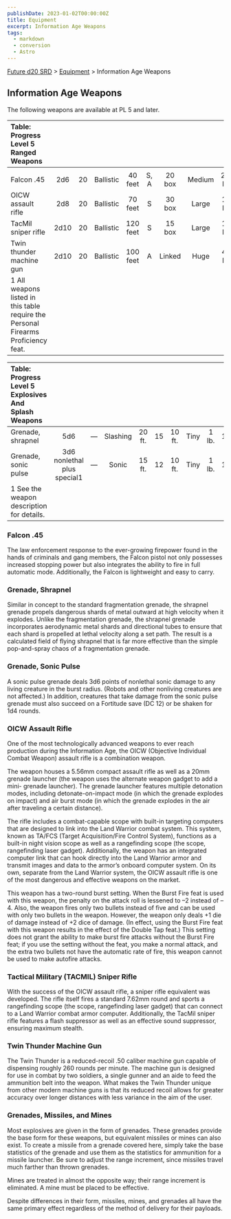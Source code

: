 ```yaml
---
publishDate: 2023-01-02T00:00:00Z
title: Equipment
excerpt: Information Age Weapons
tags:
  - markdown
  - conversion
  - Astro
---
```






[Future d20 SRD](/#futureD20) > [Equipment](future-d20-srd-equipment-index) > Information Age Weapons




## Information Age Weapons


The following weapons are available at PL 5 and later.


| Table: Progress Level 5 Ranged Weapons |  |  |  |  |  |  |  |  |  |  |
| :---------------------------------------- | :--: | :--: | :--: | :--: | :--: | :--: | :--: | :--: | :--: | --: |
|  |  |  |  |  |  |  |  |  |  |  |
| Falcon .45 | 2d6 | 20 | Ballistic | 40 feet | S, A | 20 box | Medium | 2.5 lb. | 18 | Lic (+1) |
| OICW assault rifle | 2d8 | 20 | Ballistic | 70 feet | S | 30 box | Large | 18 lb. | 26 | Mil (+3) |
| TacMil sniper rifle | 2d10 | 20 | Ballistic | 120 feet | S | 15 box | Large | 14 lb. | 21 | Res (+2) |
| Twin thunder machine gun | 2d10 | 20 | Ballistic | 100 feet | A | Linked | Huge | 42 lb. | 22 | Mil (+3) |
| 1 All weapons listed in this table require the Personal Firearms Proficiency feat. |  |  |  |  |  |  |  |  |  |  |



| Table: Progress Level 5 Explosives And Splash Weapons |  |  |  |  |  |  |  |  |  |  |
| :------------------------------------------------------- | :--: | :--: | :--: | :--: | :--: | :--: | :--: | :--: | :--: | --: |
| Grenade, shrapnel | 5d6 | — | Slashing | 20 ft. | 15 | 10 ft. | Tiny | 1 lb. | 18 | Mil (+3) |
| Grenade, sonic pulse | 3d6 nonlethal plus special1 | — | Sonic | 15 ft. | 12 | 10 ft. | Tiny | 1 lb. | 15 | Res (+2) |
| 1 See the weapon description for details. |  |  |  |  |  |  |  |  |  |  |



### Falcon .45


The law enforcement response to the ever-growing firepower found in the hands of criminals and gang members, the Falcon pistol not only possesses increased stopping power but also integrates the ability to fire in full automatic mode. Additionally, the Falcon is lightweight and easy to carry.


### Grenade, Shrapnel


Similar in concept to the standard fragmentation grenade, the shrapnel grenade propels dangerous shards of metal outward at high velocity when it explodes. Unlike the fragmentation grenade, the shrapnel grenade incorporates aerodynamic metal shards and directional tubes to ensure that each shard is propelled at lethal velocity along a set path. The result is a calculated field of flying shrapnel that is far more effective than the simple pop-and-spray chaos of a fragmentation grenade.


### Grenade, Sonic Pulse


A sonic pulse grenade deals 3d6 points of nonlethal sonic damage to any living creature in the burst radius. (Robots and other nonliving creatures are not affected.) In addition, creatures that take damage from the sonic pulse grenade must also succeed on a Fortitude save (DC 12) or be shaken for 1d4 rounds.


### OICW Assault Rifle


One of the most technologically advanced weapons to ever reach production during the Information Age, the OICW (Objective Individual Combat Weapon) assault rifle is a combination weapon.


The weapon houses a 5.56mm compact assault rifle as well as a 20mm grenade launcher (the weapon uses the alternate weapon gadget to add a mini- grenade launcher). The grenade launcher features multiple detonation modes, including detonate-on-impact mode (in which the grenade explodes on impact) and air burst mode (in which the grenade explodes in the air after traveling a certain distance).


The rifle includes a combat-capable scope with built-in targeting computers that are designed to link into the Land Warrior combat system. This system, known as TA/FCS (Target Acquisition/Fire Control System), functions as a built-in night vision scope as well as a rangefinding scope (the scope, rangefinding laser gadget). Additionally, the weapon has an integrated computer link that can hook directly into the Land Warrior armor and transmit images and data to the armor’s onboard computer system. On its own, separate from the Land Warrior system, the OICW assault rifle is one of the most dangerous and effective weapons on the market.


This weapon has a two-round burst setting. When the Burst Fire feat is used with this weapon, the penalty on the attack roll is lessened to –2 instead of –4. Also, the weapon fires only two bullets instead of five and can be used with only two bullets in the weapon. However, the weapon only deals +1 die of damage instead of +2 dice of damage. (In effect, using the Burst Fire feat with this weapon results in the effect of the Double Tap feat.) This setting does not grant the ability to make burst fire attacks without the Burst Fire feat; if you use the setting without the feat, you make a normal attack, and the extra two bullets
not have the automatic rate of fire, this weapon cannot be used to make autofire attacks.


### Tactical Military (TACMIL) Sniper Rifle


With the success of the OICW assault rifle, a sniper rifle equivalent was developed. The rifle itself fires a standard 7.62mm round and sports a rangefinding scope (the scope, rangefinding laser gadget) that can connect to a Land Warrior combat armor computer. Additionally, the TacMil sniper rifle features a flash suppressor as well as an effective sound suppressor, ensuring maximum stealth.


### Twin Thunder Machine Gun


The Twin Thunder is a reduced-recoil .50 caliber machine gun capable of dispensing roughly 260 rounds per minute. The machine gun is designed for use in combat by two soldiers, a single gunner and an aide to feed the ammunition belt into the weapon. What makes the Twin Thunder unique from other modern machine guns is that its reduced recoil allows for greater accuracy over longer distances with less variance in the aim of the user.


### Grenades, Missiles, and Mines


Most explosives are given in the form of grenades. These grenades provide the base form for these weapons, but equivalent missiles or mines can also exist.
To create a missile from a grenade covered here, simply take the base statistics of the grenade and use them as the statistics for ammunition for a missile launcher. Be sure to adjust the range increment, since missiles travel much farther than thrown grenades.


Mines are treated in almost the opposite way; their range increment is eliminated. A mine must be placed to be effective.


Despite differences in their form, missiles, mines, and grenades all have the same primary effect regardless of the method of delivery for their payloads.



